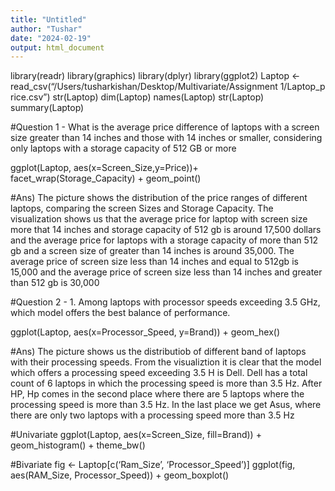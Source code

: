 ```yaml
---
title: "Untitled"
author: "Tushar"
date: "2024-02-19"
output: html_document
---
```



library(readr)
library(graphics)
library(dplyr)
library(ggplot2)
Laptop <- read_csv("/Users/tusharkishan/Desktop/Multivariate/Assignment\ 1/Laptop_price.csv")
str(Laptop)
dim(Laptop)
names(Laptop)
str(Laptop)
summary(Laptop)

#Question 1 - What is the average price difference of laptops with a screen size greater than 14 inches and those with 14 inches or smaller, considering only laptops with a storage capacity of 512 GB or more

ggplot(Laptop, aes(x=Screen_Size,y=Price))+ facet_wrap(Storage_Capacity) + geom_point()


#Ans) The picture shows the distribution of the price ranges of different laptops, comparing the screen Sizes and Storage Capacity. The visualization shows us that the average price for laptop with screen size more that 14 inches and storage capacity of 512 gb is around 17,500 dollars and the average price for laptops with a storage capacity of more than 512 gb and a screen size of greater than 14 inches is around 35,000. The average price of screen size less than 14 inches and equal to 512gb is 15,000 and the average price of screen size less than 14 inches and greater than 512 gb is 30,000


#Question 2 - 1. Among laptops with processor speeds exceeding 3.5 GHz, which model offers the best balance of performance.

ggplot(Laptop, aes(x=Processor_Speed, y=Brand)) + geom_hex()

#Ans) The picture shows us the distributiob of different band of laptops with their processing speeds. From the visualiztion it is clear that the model which offers a processing speed exceeding 3.5 H is Dell. Dell has a total count of 6 laptops in which the processing speed is more than 3.5 Hz. After HP, Hp comes in the second place where there are 5 laptops where the processing speed is more than 3.5 Hz. In the last place we get Asus, where there are only two laptops with a processing speed more than 3.5 Hz 


#Univariate
ggplot(Laptop, aes(x=Screen_Size, fill=Brand)) + geom_histogram() + theme_bw()

#Bivariate
fig <- Laptop[c('Ram_Size', 'Processor_Speed')]
ggplot(fig, aes(RAM_Size, Processor_Speed)) + geom_boxplot()
